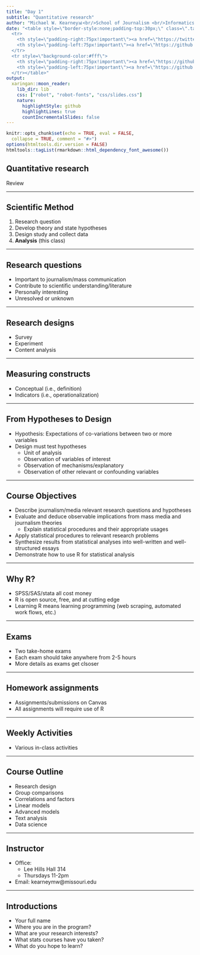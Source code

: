 ```yaml
---
title: "Day 1"
subtitle: "Quantitative research"
author: "Michael W. Kearney📊<br/>School of Journalism <br/>Informatics Institute <br/>University of Missouri"
date: "<table style=\"border-style:none;padding-top:30px;\" class=\".table\">
  <tr>
    <th style=\"padding-right:75px!important\"><a href=\"https://twitter.com/kearneymw\"> <i class=\"fa fa-twitter\"></i> </a></th>
    <th style=\"padding-left:75px!important\"><a href=\"https://github.com/mkearney\"> <i class=\"fa fa-github\"></i> </a></th>
  </tr>
  <tr style=\"background-color:#fff\">
    <th style=\"padding-right:75px!important\"><a href=\"https://github.com/mkearney\"> @kearneymw </a></th>
    <th style=\"padding-left:75px!important\"><a href=\"https://github.com/mkearney\"> @mkearney </a></th>
  </tr></table>"
output:
  xaringan::moon_reader:
    lib_dir: lib
    css: ["robot", "robot-fonts", "css/slides.css"]
    nature:
      highlightStyle: github
      highlightLines: true
      countIncrementalSlides: false
---
```



```r
knitr::opts_chunk$set(echo = TRUE, eval = FALSE,
  collapse = TRUE, comment = "#>")
options(htmltools.dir.version = FALSE)
htmltools::tagList(rmarkdown::html_dependency_font_awesome())
```


## Quantitative research
Review

---

## Scientific Method  
1. Research question
1. Develop theory and state hypotheses
1. Design study and collect data
1. **Analysis** (this class)

---

## Research questions
- Important to journalism/mass communication
- Contribute to scientific understanding/literature  
- Personally interesting  
- Unresolved or unknown

---

## Research designs
- Survey
- Experiment
- Content analysis

---


## Measuring constructs
- Conceptual (i.e., definition)
- Indicators (i.e., operationalization) 


---

## From Hypotheses to Design
- Hypothesis: Expectations of co-variations between two or more variables
- Design must test hypotheses
   - Unit of analysis
   - Observation of variables of interest
   - Observation of mechanisms/explanatory
   - Observation of other relevant or confounding variables

---

## Course Objectives
- Describe journalism/media relevant research questions and hypotheses
- Evaluate and deduce observable implications from mass media and journalism theories
    - Explain statistical procedures and their appropriate usages
- Apply statistical procedures to relevant research problems
- Synthesize results from statistical analyses into well-written and well-structured essays
- Demonstrate how to use R for statistical analysis

---

## Why R?
- SPSS/SAS/stata all cost money
- R is open source, free, and at cutting edge
- Learning R means learning programming (web scraping, automated work flows, etc.)

---

## Exams
- Two take-home exams
- Each exam should take anywhere from 2-5 hours
- More details as exams get clsoser

---

## Homework assignments
- Assignments/submissions on Canvas
- All assignments will require use of R

---

## Weekly Activities
- Various in-class activities

---

## Course Outline
- Research design
- Group comparisons
- Correlations and factors
- Linear models
- Advanced models
- Text analysis
- Data science

---

## Instructor
- Office: 
    - Lee Hills Hall 314 
    - Thursdays 11-2pm
- Email: kearneymw@missouri.edu


---

## Introductions
- Your full name
- Where you are in the program?
- What are your research interests?
- What stats courses have you taken?
- What do you hope to learn?



